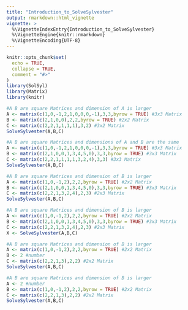 ```yaml
---
title: "Introduction_to_SolveSylvester"
output: rmarkdown::html_vignette
vignette: >
  %\VignetteIndexEntry{Introduction_to_SolveSylvester}
  %\VignetteEngine{knitr::rmarkdown}
  %\VignetteEncoding{UTF-8}
---
```


```r
knitr::opts_chunk$set(
  echo = TRUE,
  collapse = TRUE,
  comment = "#>"
)
library(SolSyl)
library(Matrix)
library(knitr)
```

```r
#A B are square Matrices and dimension of A is larger
A <- matrix(c(1,0,-1,2,1,0,0,0,-1),3,3,byrow = TRUE) #3x3 Matrix
B <- matrix(c(2,1,0,0),2,2,byrow = TRUE) #2x2 Matrix
C <- matrix(c(2,2,1,1,1,1),3,2) #3x2 Matrix
SolveSylvester(A,B,C)
```

```r
#A B are square Matrices and dimensions of A and B are the same
A <- matrix(c(1,0,-1,2,1,0,0,0,-1),3,3,byrow = TRUE) #3x3 Matrix
B <- matrix(c(2,1,0,0,1,3,4,5,0),3,3,byrow = TRUE) #3x3 Matrix
C <- matrix(c(2,2,1,1,1,1,3,2,4),3,3) #3x3 Matrix
SolveSylvester(A,B,C)
```

```r
#A B are square Matrices and dimension of B is larger
A <- matrix(c(1,0,-1,2),2,2,byrow = TRUE) #2x2 Matrix
B <- matrix(c(2,1,0,0,1,3,4,5,0),3,3,byrow = TRUE) #3x3 Matrix
C <- matrix(c(2,2,1,3,2,4),2,3) #2x3 Matrix
SolveSylvester(A,B,C)
```

```r
#A B are square Matrices and dimension of B is larger
A <- matrix(c(1,0,-1,2),2,2,byrow = TRUE) #2x2 Matrix
B <- matrix(c(2,1,0,0,1,3,4,5,0),3,3,byrow = TRUE) #3x3 Matrix
C <- matrix(c(2,2,1,3,2,4),2,3) #2x3 Matrix
X <- SolveSylvester(A,B,C)
```

```r
#A B are square Matrices and dimension of B is larger
A <- matrix(c(1,0,-1,2),2,2,byrow = TRUE) #2x2 Matrix
B <- 2 #number
C <- matrix(c(2,2,1,3),2,2) #2x2 Matrix
SolveSylvester(A,B,C)
```

```r
#A B are square Matrices and dimension of B is larger
A <- 2 #number
B <- matrix(c(1,0,-1,2),2,2,byrow = TRUE) #2x2 Matrix
C <- matrix(c(2,2,1,3),2,2) #2x2 Matrix
SolveSylvester(A,B,C)
```
